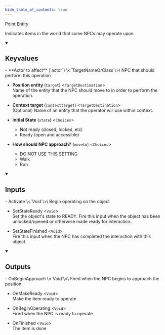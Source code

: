 ```yaml
---
hide_table_of_contents: true
---
```


<!---
!!!!!!
THIS PAGE IS AUTOGENERATED FROM GAME FGD DEFINITIONS!
DO NOT EDIT MANUALLY!
!!!!!!

In order to make edits, you can make an annotation file in /fgd_dump_overrides
-->


Point Entity

Indicates items in the world that some NPCs may operate upon

<details open>
<summary><h2>Keyvalues</h2></summary>
- **Actor to affect** (`actor`) \<`TargetNameOrClass`\>\
NPC that should perform this operation

- **Position entity** (`target`) \<`TargetDestination`\>\
Name of the entity that the NPC should move to in order to perform the operation.

- **Context target** (`contexttarget`) \<`TargetDestination`\>\
(Optional) Name of an entity that the operator will use within context.

- **Initial State** (`state`) \<`Choices`\>
  - Not ready (closed, locked, etc) 
  - Ready (open and accessible) 


- **How should NPC approach?** (`moveto`) \<`Choices`\>
  - DO NOT USE THIS SETTING 
  - Walk 
  - Run 



 </details>
<details open>
<summary><h2>Inputs</h2></summary>
- Activate \<`Void`\>\
Begin operating on the object

- SetStateReady \<`Void`\>\
Set the object's state to READY. Fire this input when the object has been unlocked/opened or otherwise made ready for interaction.

- SetStateFinished \<`Void`\>\
Fire this input when the NPC has completed the interaction with this object.


 </details>
<details open>
<summary><h2>Outputs</h2></summary>
- OnBeginApproach \<`Void`\>\
Fired when the NPC begins to approach the position

- OnMakeReady \<`Void`\>\
Make the item ready to operate

- OnBeginOperating \<`Void`\>\
Fired when the NPC is ready to operate

- OnFinished \<`Void`\>\
The item is done


 </details>